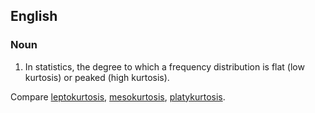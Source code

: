 ==English== 

===Noun===

#In statistics, the degree to which a frequency distribution is flat (low kurtosis) or peaked (high kurtosis).

Compare [[leptokurtosis]], [[mesokurtosis]], [[platykurtosis]].